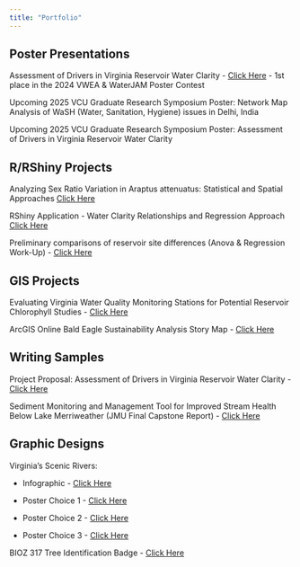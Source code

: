 ```yaml
---
title: "Portfolio"
---
```


## Poster Presentations

Assessment of Drivers in Virginia Reservoir Water Clarity - <a href="Poster.pdf" target="_blank">Click Here</a> - 1st place in the 2024 VWEA & WaterJAM Poster Contest

Upcoming 2025 VCU Graduate Research Symposium Poster: Network Map Analysis of WaSH (Water, Sanitation, Hygiene) issues in Delhi, India

Upcoming 2025 VCU Graduate Research Symposium Poster: Assessment of Drivers in Virginia Reservoir Water Clarity

## R/RShiny Projects

Analyzing Sex Ratio Variation in Araptus attenuatus: Statistical and Spatial Approaches <a href="https://barnettj8.github.io/ENVS-543/Markdown/Barnett_FinalWritten.html" target="_blank">Click Here</a>

RShiny Application - Water Clarity Relationships and Regression Approach <a href="https://barnettj8.shinyapps.io/kdregression/" target="_blank">Click Here</a>

Preliminary comparisons of reservoir site differences (Anova & Regression Work-Up) - <a href=" https://barnettj8.github.io/ENVS-543/Markdown/Thesis_ANOVA.html" target="_blank">Click Here</a>

## GIS Projects

Evaluating Virginia Water Quality Monitoring Stations for Potential Reservoir Chlorophyll Studies - <a href="GISPaper.pdf" target="_blank">Click Here</a>

ArcGIS Online Bald Eagle Sustainability Analysis Story Map - <a href="https://storymaps.arcgis.com/stories/e1f8cc9297ba47668ac7c00dda5ebb67" target="_blank">Click Here</a>

## Writing Samples

Project Proposal: Assessment of Drivers in Virginia Reservoir Water Clarity - <a href="Proposal.pdf" target="_blank">Click Here</a>

Sediment Monitoring and Management Tool for Improved Stream Health Below Lake Merriweather (JMU Final Capstone Report) - <a href="Capstone.pdf" target="_blank">Click Here</a>

## Graphic Designs

Virginia's Scenic Rivers:

-   Infographic - <a href="Barnett_Infographic.png" target="_blank">Click Here</a><br>

-   Poster Choice 1 - <a href="option3.png" target="_blank">Click Here</a><br>

-   Poster Choice 2 - <a href="option1.png " target="_blank">Click Here</a><br>

-   Poster Choice 3 - <a href="option2.png " target="_blank">Click Here</a>

BIOZ 317 Tree Identification Badge - <a href="TreeID.png" target="_blank">Click Here</a>
